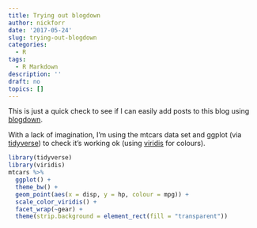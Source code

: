 ```yaml
---
title: Trying out blogdown
author: nickforr
date: '2017-05-24'
slug: trying-out-blogdown
categories:
  - R
tags:
  - R Markdown
description: ''
draft: no
topics: []
---
```


This is just a quick check to see if I can easily add posts to this blog using  [blogdown](https://github.com/rstudio/blogdown).

With a lack of imagination, I'm using the mtcars data set and ggplot (via [tidyverse](http://tidyverse.org)) to check it's working ok (using [viridis](https://cran.r-project.org/web/packages/viridis/vignettes/intro-to-viridis.html) for colours).

```r
library(tidyverse)
library(viridis)
mtcars %>%
  ggplot() +
  theme_bw() +
  geom_point(aes(x = disp, y = hp, colour = mpg)) +
  scale_color_viridis() +
  facet_wrap(~gear) +
  theme(strip.background = element_rect(fill = "transparent"))
```
